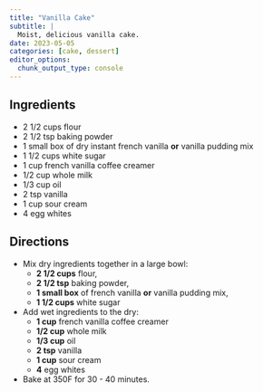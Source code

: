 ```yaml
---
title: "Vanilla Cake"
subtitle: |
  Moist, delicious vanilla cake.
date: 2023-05-05
categories: [cake, dessert]
editor_options:
  chunk_output_type: console
---
```


## Ingredients

* 2 1/2 cups flour
* 2 1/2 tsp baking powder
* 1 small box of dry instant french vanilla **or** vanilla pudding mix
* 1 1/2 cups white sugar
* 1 cup french vanilla coffee creamer
* 1/2 cup whole milk
* 1/3 cup oil
* 2 tsp vanilla
* 1 cup sour cream
* 4 egg whites

## Directions

* Mix dry ingredients together in a large bowl: 
  * **2 1/2 cups** flour, 
  * **2 1/2 tsp** baking powder, 
  * **1 small box** of french vanilla **or** vanilla pudding mix,
  * **1 1/2 cups** white sugar 
* Add wet ingredients to the dry:
  * **1 cup** french vanilla coffee creamer
  * **1/2 cup** whole milk
  * **1/3 cup** oil
  * **2 tsp** vanilla
  * **1 cup** sour cream
  * **4** egg whites
* Bake at 350F for 30 - 40 minutes.
